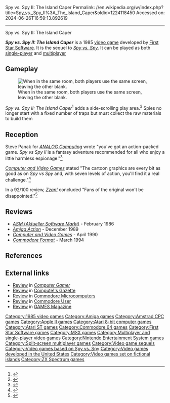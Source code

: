 Spy vs. Spy II: The Island Caper
Permalink: //en.wikipedia.org/w/index.php?title=Spy_vs._Spy_II%3A_The_Island_Caper&oldid=1224118450
Accessed on: 2024-06-26T16:59:13.892619



------
Spy vs. Spy II: The Island Caper
{{Short description|1985 video game}}
{{Infobox video game
| collapsible = 
| state = 
| italic title = 
| title = Spy vs. Spy II: The Island Caper
| image = Spy vs. Spy II cover.jpg
| alt = 
| caption = 
| developer = [[First Star Software]]
| publisher = 
| designer       = Michael Riedel
| series = 
| engine = 
| platforms = [[Amiga]], [[Amstrad CPC]], [[Apple II]], [[Commodore 64]], [[Atari 8-bit]], [[NES]], [[ZX Spectrum]], [[MSX]]
| released = {{vgrelease|NA|June 1, 1985<ref>{{cite web |title=Spy vs. spy II (Registration Number PA0000282166) |url=https://cocatalog.loc.gov |website=[[United States Copyright Office]] |access-date=8 August 2021}}</ref>}}
| genre = 
| modes = [[single-player video game|Single-player]], [[Multiplayer]]
}}

'''''Spy vs. Spy II: The Island Caper''''' is a 1985 [[video game]] developed by [[First Star Software]]. It is the sequel to ''[[Spy vs. Spy (1984 video game)|Spy vs. Spy]]''. It can be played as both [[single-player video game|single-player]] and [[multiplayer]]

==Gameplay==
[[Image:Spy vs Spy II A800 ingame.png|thumb|When in the same room, both players use the same screen, leaving the other blank.]]

''Spy vs. Spy II: The Island Caper''<ref name='atarimania2'>{{Cite web|url=http://www.atarimania.com/game-atari-400-800-xl-xe-spy-vs-spy-ii_6757.html|title=Atari 400 800 XL XE Spy vs. Spy II : scans, dump, download, screenshots, ads, videos, catalog, instructions, roms|website=www.atarimania.com}}</ref> adds a side-scrolling play area.<ref name="farrell">{{cite journal|last=Farrell|first=Andrew|title=''Spy vs Spy II'' Review|journal=The Australian Commodore Review|volume=2|issue=7|page=6|publisher=Saturday Magazine Pty|issn=0816-5874|oclc=217544012}}</ref> Spies no longer start with a fixed number of traps but must collect the raw materials to build them

==Reception==
Steve Panak for ''[[ANALOG Computing]]'' wrote "you've got an action-packed game. ''Spy vs Spy II'' is a fantasy adventure recommended for all who enjoy a little harmless espionage."<ref>{{Cite web|url=https://archive.org/details/analog-computing-magazine-44|title=Analog Computing Magazine Issue 44 (Parallel Interface)|date=July 22, 1986|via=Internet Archive}}</ref>

''[[Computer and Video Games]]'' stated "The cartoon graphics are every bit as good as on ''Spy vs Spy'' and, with seven levels of action, you'll find it a real challenge."<ref>{{Cite web|url=https://archive.org/details/Computer_and_Video_Games_Issue_0048|title=Computer and Video Games Issue 0048|via=Internet Archive}}</ref>

In a 92/100 review, ''[[Zzap!64|Zzap!]]'' concluded "Fans of the original won't be disappointed."<ref>{{Cite journal|journal=Zzap!64 |issue=6 | date=October 1985 |url=https://archive.org/details/Zzap_640006/page/112/mode/2up |title=Spy vs. Spy II |pages=112–113 |via=Internet Archive}}</ref>

==Reviews==
*[[Aktueller Software Markt|''ASM'' (''Aktueller Software Markt'')]] - February 1986
*''[[Amiga Action]]'' - December 1989
*''[[Computer and Video Games]]'' - April 1990
*''[[Commodore Format]]'' - March 1994

==References==
{{reflist}}

==External links==
*[https://archive.org/details/Computer_Gamer_Issue_07_1985-10_Argus_Press_GB/page/n71/mode/2up Review] in ''[[Computer Gamer]]''
*[https://archive.org/details/1986-01-computegazette/page/n61/mode/2up Review] in [[Compute!'s Gazette]]
*[https://archive.org/details/Commodore_MicroComputer_Issue_41_1986_May_Jun/page/n27/mode/2up Review] in [[Commodore Microcomputers]]
*[https://archive.org/details/commodore-user-magazine-23/page/n25/mode/2up Review] in [[Commodore User]]
*[https://archive.org/details/games701985december/page/n53/mode/2up Review] in [[GAMES Magazine]]

[[Category:1985 video games]]
[[Category:Amiga games]]
[[Category:Amstrad CPC games]]
[[Category:Apple II games]]
[[Category:Atari 8-bit computer games]]
[[Category:Atari ST games]]
[[Category:Commodore 64 games]]
[[Category:First Star Software games]]
[[Category:MSX games]]
[[Category:Multiplayer and single-player video games]]
[[Category:Nintendo Entertainment System games]]
[[Category:Split-screen multiplayer games]]
[[Category:Video game sequels]]
[[Category:Video games based on Spy vs. Spy]]
[[Category:Video games developed in the United States]]
[[Category:Video games set on fictional islands]]
[[Category:ZX Spectrum games]]